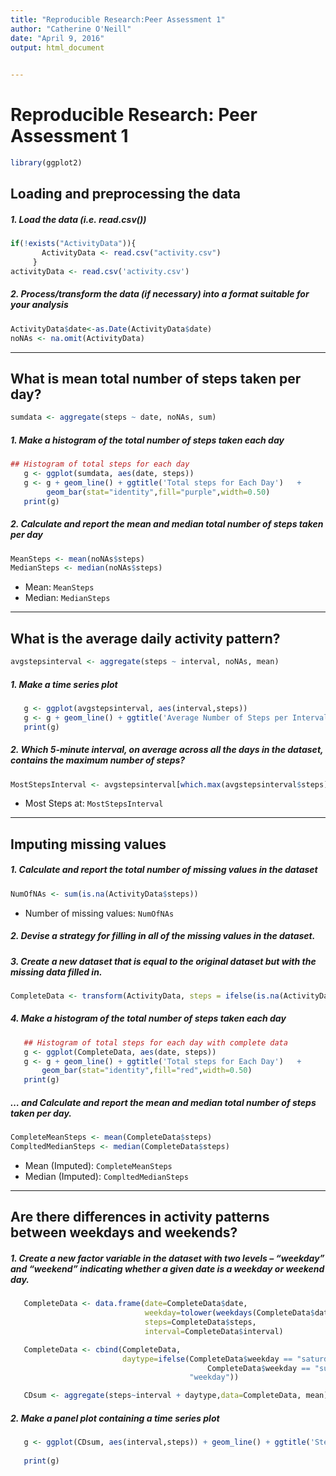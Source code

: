 ---
title: "Reproducible Research:Peer Assessment 1"
author: "Catherine O'Neill"
date: "April 9, 2016"
output: html_document
    

---

# Reproducible Research: Peer Assessment 1

```{r, echo=TRUE, results='hide', warning=FALSE, message=FALSE}
library(ggplot2)
```

## Loading and preprocessing the data
##### 1. Load the data (i.e. read.csv())
```{r, results='markup', warning=TRUE, message=TRUE}
if(!exists("ActivityData")){ 
       ActivityData <- read.csv("activity.csv")
     } 
activityData <- read.csv('activity.csv')
```
##### 2. Process/transform the data (if necessary) into a format suitable for your analysis
```{r}
ActivityData$date<-as.Date(ActivityData$date)
noNAs <- na.omit(ActivityData)
```

-----

## What is mean total number of steps taken per day?
```{r}
sumdata <- aggregate(steps ~ date, noNAs, sum)
```

##### 1. Make a histogram of the total number of steps taken each day
```{r, echo=TRUE}

## Histogram of total steps for each day   
   g <- ggplot(sumdata, aes(date, steps)) 
   g <- g + geom_line() + ggtitle('Total steps for Each Day')   +
        geom_bar(stat="identity",fill="purple",width=0.50)
   print(g)

```

##### 2. Calculate and report the mean and median total number of steps taken per day
```{r}
MeanSteps <- mean(noNAs$steps)
MedianSteps <- median(noNAs$steps)
```
* Mean: `MeanSteps`
* Median:  `MedianSteps`

-----

## What is the average daily activity pattern?
```{r}
avgstepsinterval <- aggregate(steps ~ interval, noNAs, mean)
```

##### 1. Make a time series plot
```{r, echo=TRUE}

   g <- ggplot(avgstepsinterval, aes(interval,steps)) 
   g <- g + geom_line() + ggtitle('Average Number of Steps per Interval')   
   print(g)

```

##### 2. Which 5-minute interval, on average across all the days in the dataset, contains the maximum number of steps?
```{r}
MostStepsInterval <- avgstepsinterval[which.max(avgstepsinterval$steps),1] 
```

* Most Steps at: `MostStepsInterval`

----

## Imputing missing values
##### 1. Calculate and report the total number of missing values in the dataset 
```{r}
NumOfNAs <- sum(is.na(ActivityData$steps))
```

* Number of missing values: `NumOfNAs`

##### 2. Devise a strategy for filling in all of the missing values in the dataset.
##### 3. Create a new dataset that is equal to the original dataset but with the missing data filled in.
```{r}
CompleteData <- transform(ActivityData, steps = ifelse(is.na(ActivityData$steps),avgstepsinterval$steps[match(ActivityData$interval, avgstepsinterval$interval)], ActivityData$steps)) 
```


##### 4. Make a histogram of the total number of steps taken each day 
```{r, echo=TRUE}

   ## Histogram of total steps for each day with complete data    
   g <- ggplot(CompleteData, aes(date, steps)) 
   g <- g + geom_line() + ggtitle('Total steps for Each Day')   +
       geom_bar(stat="identity",fill="red",width=0.50)
   print(g)

```

##### ... and Calculate and report the mean and median total number of steps taken per day. 
```{r}
CompleteMeanSteps <- mean(CompleteData$steps)
CompltedMedianSteps <- median(CompleteData$steps) 
```
* Mean (Imputed): `CompleteMeanSteps`
* Median (Imputed):  `CompltedMedianSteps`


----

## Are there differences in activity patterns between weekdays and weekends?
##### 1. Create a new factor variable in the dataset with two levels – “weekday” and “weekend” indicating whether a given date is a weekday or weekend day.

```{r}


   CompleteData <- data.frame(date=CompleteData$date, 
                              weekday=tolower(weekdays(CompleteData$date)), 
                              steps=CompleteData$steps, 
                              interval=CompleteData$interval)

   CompleteData <- cbind(CompleteData, 
                         daytype=ifelse(CompleteData$weekday == "saturday" | 
                                            CompleteData$weekday == "sunday", "weekend", 
                                        "weekday"))

   CDsum <- aggregate(steps~interval + daytype,data=CompleteData, mean)
```

##### 2. Make a panel plot containing a time series plot

```{r, echo=TRUE}

   g <- ggplot(CDsum, aes(interval,steps)) + geom_line() + ggtitle('Steps on Weekdays compare    to Weekends') + facet_grid(daytype ~ .) 
       
   print(g)

```
